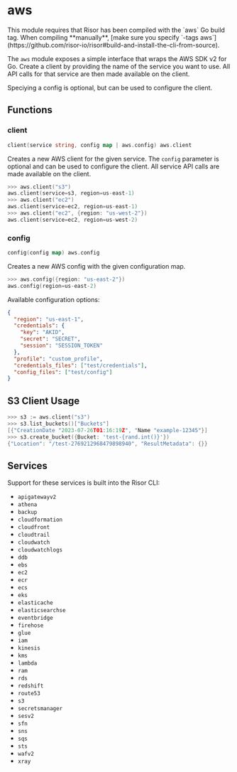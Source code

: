 
# aws

<Callout type="info" emoji="ℹ️">
  This module requires that Risor has been compiled with the `aws` Go build tag.
  When compiling **manually**, [make sure you specify `-tags aws`](https://github.com/risor-io/risor#build-and-install-the-cli-from-source).
</Callout>

The `aws` module exposes a simple interface that wraps the AWS SDK v2 for Go.
Create a client by providing the name of the service you want to use. All API
calls for that service are then made available on the client.

Speciying a config is optional, but can be used to configure the client.

## Functions

### client

```go filename="Function signature"
client(service string, config map | aws.config) aws.client
```

Creates a new AWS client for the given service. The `config` parameter is
optional and can be used to configure the client. All service API calls are
made available on the client.

```go copy filename="Example"
>>> aws.client("s3")
aws.client(service=s3, region=us-east-1)
>>> aws.client("ec2")
aws.client(service=ec2, region=us-east-1)
>>> aws.client("ec2", {region: "us-west-2"})
aws.client(service=ec2, region=us-west-2)
```

### config

```go filename="Function signature"
config(config map) aws.config
```

Creates a new AWS config with the given configuration map.

```go copy filename="Example"
>>> aws.config({region: "us-east-2"})
aws.config(region=us-east-2)
```

Available configuration options:

```json
{
  "region": "us-east-1",
  "credentials": {
    "key": "AKID",
    "secret": "SECRET",
    "session": "SESSION_TOKEN"
  },
  "profile": "custom_profile",
  "credentials_files": ["test/credentials"],
  "config_files": ["test/config"]
}
```

## S3 Client Usage

```go copy
>>> s3 := aws.client("s3")
>>> s3.list_buckets()["Buckets"]
[{"CreationDate "2023-07-26T01:16:19Z", "Name "example-12345"}]
>>> s3.create_bucket({Bucket: 'test-{rand.int()}'})
{"Location": "/test-2769212968479898940", "ResultMetadata": {}}
```

## Services

Support for these services is built into the Risor CLI:

- `apigatewayv2`
- `athena`
- `backup`
- `cloudformation`
- `cloudfront`
- `cloudtrail`
- `cloudwatch`
- `cloudwatchlogs`
- `ddb`
- `ebs`
- `ec2`
- `ecr`
- `ecs`
- `eks`
- `elasticache`
- `elasticsearchse`
- `eventbridge`
- `firehose`
- `glue`
- `iam`
- `kinesis`
- `kms`
- `lambda`
- `ram`
- `rds`
- `redshift`
- `route53`
- `s3`
- `secretsmanager`
- `sesv2`
- `sfn`
- `sns`
- `sqs`
- `sts`
- `wafv2`
- `xray`
